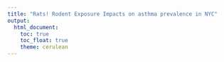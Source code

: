 ```yaml
---
title: "Rats! Rodent Exposure Impacts on asthma prevalence in NYC"
output: 
  html_document:
    toc: true
    toc_float: true
    theme: cerulean
---
```


# 


